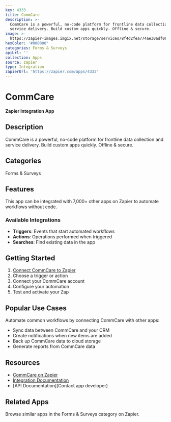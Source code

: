 ```yaml
---
key: 4333
title: CommCare
description: >-
  CommCare is a powerful, no-code platform for frontline data collection and
  service delivery. Build custom apps quickly. Offline & secure.
image: >-
  https://zapier-images.imgix.net/storage/services/8f4d2fea774ae30adf06007ccfab95ea.png?auto=format%2Ccompress&ixlib=python-3.0.0&q=50
hexColor: '#000000'
categories: Forms & Surveys
apiUrl: ''
collection: Apps
source: zapier
type: Integration
zapierUrl: 'https://zapier.com/apps/4333'
---
```

# CommCare

**Zapier Integration App**

## Description

CommCare is a powerful, no-code platform for frontline data collection and service delivery. Build custom apps quickly. Offline & secure.

## Categories

Forms & Surveys

## Features

This app can be integrated with 7,000+ other apps on Zapier to automate workflows without code.

### Available Integrations

- **Triggers**: Events that start automated workflows
- **Actions**: Operations performed when triggered
- **Searches**: Find existing data in the app

## Getting Started

1. [Connect CommCare to Zapier](https://zapier.com/apps/4333)
2. Choose a trigger or action
3. Connect your CommCare account
4. Configure your automation
5. Test and activate your Zap

## Popular Use Cases

Automate common workflows by connecting CommCare with other apps:

- Sync data between CommCare and your CRM
- Create notifications when new items are added
- Back up CommCare data to cloud storage
- Generate reports from CommCare data

## Resources

- [CommCare on Zapier](https://zapier.com/apps/4333)
- [Integration Documentation](https://zapier.com/apps/4333/integrations)
- [API Documentation](Contact app developer)

## Related Apps

Browse similar apps in the Forms & Surveys category on Zapier.
